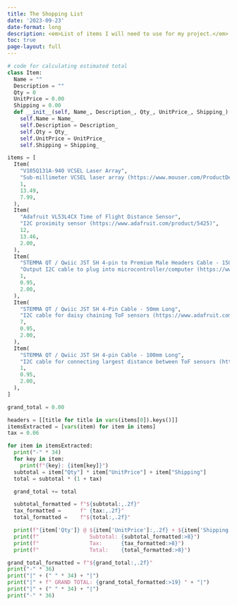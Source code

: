 ```yaml
---
title: The Shopping List
date: '2023-09-23'
date-format: long
description: <em>List of items I will need to use for my project.</em>
toc: true
page-layout: full
---
```


```python
# code for calculating estimated total
class Item:
  Name = ""
  Description = ""
  Qty = 0
  UnitPrice = 0.00
  Shipping = 0.00
  def __init__(self, Name_, Description_, Qty_, UnitPrice_, Shipping_):
    self.Name = Name_
    self.Description = Description_
    self.Qty = Qty_
    self.UnitPrice = UnitPrice_
    self.Shipping = Shipping_

items = [
  Item(
    "V105Q131A-940 VCSEL Laser Array",
    "Sub-millimeter VCSEL laser array (https://www.mouser.com/ProductDetail/ams-OSRAM/V105Q131A-940?qs=A6eO%252BMLsxmSMav0sPIh%252B3g%3D%3D&countryCode=US&currencyCode=USD)",
    1,
    13.49,
    7.99,
  ),
  Item(
    "Adafruit VL53L4CX Time of Flight Distance Sensor",
    "I2C proximity sensor (https://www.adafruit.com/product/5425)",
    12,
    13.46,
    2.00,
  ),
  Item(
    "STEMMA QT / Qwiic JST SH 4-pin to Premium Male Headers Cable - 150mm Long",
    "Output I2C cable to plug into microcontroller/computer (https://www.adafruit.com/product/4209)",
    1,
    0.95,
    2.00,
  ),
  Item(
    "STEMMA QT / Qwiic JST SH 4-Pin Cable - 50mm Long",
    "I2C cable for daisy chaining ToF sensors (https://www.adafruit.com/product/4399)",
    7,
    0.95,
    2.00,
  ),
  Item(
    "STEMMA QT / Qwiic JST SH 4-pin Cable - 100mm Long",
    "I2C cable for connecting largest distance between ToF sensors (https://www.adafruit.com/product/4210)",
    1,
    0.95,
    2.00,
  ),
]

grand_total = 0.00

headers = [[title for title in vars(items[0]).keys()]]
itemsExtracted = [vars(item) for item in items]
tax = 0.06

for item in itemsExtracted:
  print("-" * 34)
  for key in item:
    print(f"{key}: {item[key]}")
  subtotal = item["Qty"] * item["UnitPrice"] + item["Shipping"]
  total = subtotal * (1 + tax)

  grand_total += total

  subtotal_formatted = f"${subtotal:,.2f}"
  tax_formatted =      f" {tax:,.2f}"
  total_formatted =    f"${total:,.2f}"

  print(f"{item['Qty']} @ ${item['UnitPrice']:,.2f} + ${item['Shipping']:,.2f} =")
  print(f"                Subtotal: {subtotal_formatted:>8}")
  print(f"                Tax:      {tax_formatted:>8}")
  print(f"                Total:    {total_formatted:>8}")

grand_total_formatted = f"${grand_total:,.2f}"
print("-" * 36)
print("|" + (" " * 34) + "|")
print("|" + f" GRAND TOTAL: {grand_total_formatted:>19} " + "|")
print("|" + (" " * 34) + "|")
print("-" * 36)
```
